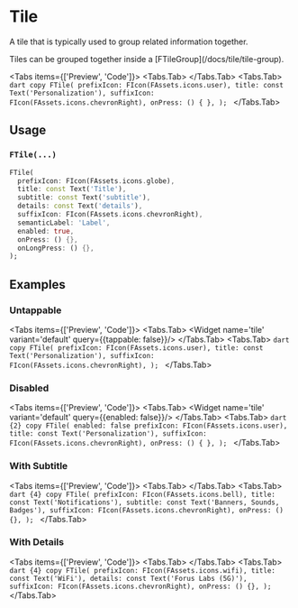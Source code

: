 
# Tile
A tile that is typically used to group related information together.

<LinkBadgeGroup>
    <LinkBadge label="API Reference" href="https://pub.dev/documentation/forui/latest/forui.widgets.tile/"/>
</LinkBadgeGroup>

<Callout type="info">
    Tiles can be grouped together inside a [FTileGroup](/docs/tile/tile-group).
</Callout>

<Tabs items={['Preview', 'Code']}>
  <Tabs.Tab>
    <Widget name='tile' variant='default' query={{}}/>
  </Tabs.Tab>
  <Tabs.Tab>
    ```dart copy
    FTile(
      prefixIcon: FIcon(FAssets.icons.user),
      title: const Text('Personalization'),
      suffixIcon: FIcon(FAssets.icons.chevronRight),
      onPress: () { },
    );
    ```
  </Tabs.Tab>
</Tabs>

## Usage

### `FTile(...)`

```dart copy
FTile(
  prefixIcon: FIcon(FAssets.icons.globe),
  title: const Text('Title'),
  subtitle: const Text('subtitle'),
  details: const Text('details'),
  suffixIcon: FIcon(FAssets.icons.chevronRight),
  semanticLabel: 'Label',
  enabled: true,
  onPress: () {},
  onLongPress: () {},
);
```

## Examples

### Untappable

<Tabs items={['Preview', 'Code']}>
  <Tabs.Tab>
    <Widget name='tile' variant='default' query={{tappable: false}}/>
  </Tabs.Tab>
  <Tabs.Tab>
    ```dart copy
    FTile(
      prefixIcon: FIcon(FAssets.icons.user),
      title: const Text('Personalization'),
      suffixIcon: FIcon(FAssets.icons.chevronRight),
    );
    ```
  </Tabs.Tab>
</Tabs>

### Disabled

<Tabs items={['Preview', 'Code']}>
  <Tabs.Tab>
    <Widget name='tile' variant='default' query={{enabled: false}}/>
  </Tabs.Tab>
  <Tabs.Tab>
    ```dart {2} copy
    FTile(
      enabled: false
      prefixIcon: FIcon(FAssets.icons.user),
      title: const Text('Personalization'),
      suffixIcon: FIcon(FAssets.icons.chevronRight),
      onPress: () { },
    );
    ```
  </Tabs.Tab>
</Tabs>

### With Subtitle

<Tabs items={['Preview', 'Code']}>
  <Tabs.Tab>
    <Widget name='tile' variant='subtitle' query={{}}/>
  </Tabs.Tab>
  <Tabs.Tab>
    ```dart {4} copy
    FTile(
      prefixIcon: FIcon(FAssets.icons.bell),
      title: const Text('Notifications'),
      subtitle: const Text('Banners, Sounds, Badges'),
      suffixIcon: FIcon(FAssets.icons.chevronRight),
      onPress: () {},
    );
    ```
  </Tabs.Tab>
</Tabs>

### With Details

<Tabs items={['Preview', 'Code']}>
  <Tabs.Tab>
    <Widget name='tile' variant='details' query={{}}/>
  </Tabs.Tab>
  <Tabs.Tab>
    ```dart {4} copy
    FTile(
      prefixIcon: FIcon(FAssets.icons.wifi),
      title: const Text('WiFi'),
      details: const Text('Forus Labs (5G)'),
      suffixIcon: FIcon(FAssets.icons.chevronRight),
      onPress: () {},
    );
    ```
  </Tabs.Tab>
</Tabs>